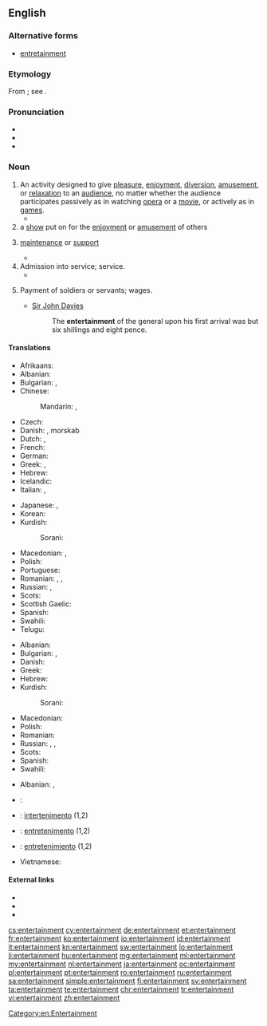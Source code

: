 ==English==
{{wikipedia}}

===Alternative forms===
* [[entretainment]] {{qualifier|chiefly archaic}}

===Etymology===
From {{etyl|fro|en}} {{term|entretenement|lang=fro}}; see {{term|entertain}}.

===Pronunciation===
* {{IPA|/ɛn.tɝˈteɪn.mənt/|lang=en}}
* {{audio|en-us-entertainment.ogg|Audio (US)|lang=en}}
* {{audio|en-us-entertainment1.ogg|Audio (US)|lang=en}}

===Noun===
{{en-noun}}

# An activity designed to give [[pleasure]], [[enjoyment]], [[diversion]], [[amusement]], or [[relaxation]] to an [[audience]], no matter whether the audience participates passively as in watching [[opera]] or a [[movie]], or actively as in [[game]]s.
#* {{quote-book|passage=The delinquents are generally the adventurous type, who have little use for reading and other non-active '''entertainment'''.|title=[[S:Roth v. United States/Dissent Douglas|Roth v. United States]]|author=William O. Douglas|year=1957}}
# a [[show]] put on for the [[enjoyment]] or [[amusement]] of others
# {{context|obsolete|lang=en}} [[maintenance]] or [[support]]
#* {{quote-book|passage="This," said the matronly presence, ushering me into a low room on the right, "is where the Travellers sit by the fire, and cook what bits of suppers they buy with their fourpences."<p>"O! Then they have no '''Entertainment'''?" said I. For the inscription over the outer door was still running in my head, and I was mentally repeating, in a kind of tune, "Lodging, '''entertainment''', and fourpence each."|title=[[S:The Seven Poor Travellers|The Seven Poor Travellers]]|author=Charles Dickens|year=1854?<!--The year is estimated based on its appearance on Google books search.-->}}
# Admission into service; service.
#* {{quote-book|passage=He must think us some band of strangers i' the adversary's '''entertainment'''.|author=William Shakespeare|title=[[S:All's Well That Ends Well|All's Well That Ends Well]]|year=1601-1608}}
# {{context|obsolete|lang=en}} Payment of soldiers or servants; wages.
#* [[w:Sir John Davies|Sir John Davies]]
#*: The '''entertainment''' of the general upon his first arrival was but six shillings and eight pence.

====Translations====
{{trans-top|activity designed to give pleasure or relaxation}}
* Afrikaans: {{t|af|vermaak}}
* Albanian: {{t+|sq|argëtim|m}}
* Bulgarian: {{t+|bg|забавле́ние|n|sc=Cyrl}}, {{t+|bg|развлече́ние|n|sc=Cyrl}}
* Chinese:
*: Mandarin: {{t|cmn|娛樂|sc=Hani}}, {{t+|cmn|娱乐|tr=yúlè|sc=Hani}}
* Czech: {{t|cs|zábava|f}}
* Danish: {{t|da|underholdning|c}}, morskab {{g|c}}
* Dutch: {{t+|nl|vermaak|n}}, {{t+|nl|amusement|n}}
* French: {{t+|fr|divertissement|m}}
* German: {{t+|de|Unterhaltung|f}}
* Greek: {{t+|el|διασκέδαση|f}}, {{t+|el|ψυχαγωγία|f}}
* Hebrew: {{t|he|בִּדּוּר|sc=Hebr}}
* Icelandic: {{t+|is|skemmtun}}
* Italian: {{t+|it|divertimento|m}}, {{t+|it|intrattenimento}}
{{trans-mid}}
* Japanese: {{t+|ja|娯楽|tr=ごらく, goraku|sc=Jpan}}, {{t|ja|エンタメ|tr=entam|sc=Jpan}}
* Korean: {{t+|ko|오락|sc=Kore}}
* Kurdish:
*: Sorani: {{t|ku|رابواردن|tr=rrabwardin|sc=ku-Arab}}
* Macedonian: {{t|mk|за́бава|f}}, {{t|mk|разо́нода|f}}
* Polish: {{t+|pl|rozrywka|f}}
* Portuguese: {{t+|pt|entretenimento|m}}
* Romanian: {{t+|ro|divertisment|n}}, {{t+|ro|distracție|f}}, {{t+|ro|petrecere|f}}
* Russian: {{t+|ru|развлече́ние|n|sc=Cyrl}}, {{t+|ru|заба́ва|f|sc=Cyrl}}
* Scots: {{t|sco|enterteenment}}
* Scottish Gaelic: {{t|gd|dibhearsan|m}}
* Spanish: {{t+|es|entretenimiento|m}}
* Swahili: {{t+|sw|burudani}}
* Telugu: {{t+|te|వినోదం}}
{{trans-bottom}}

{{trans-top|show for enjoyment}}
* Albanian: {{t+|sq|argëtim|m}}
* Bulgarian: {{t+|bg|заба́ва|f|sc=Cyrl}}, {{t+|bg|представле́ние|n|sc=Cyrl}}
* Danish: {{t|da|underholdning|c}}
* Greek: {{t+|el|θέαμα|n}}
* Hebrew: {{t+|he|מופע|tr=mofa|sc=Hebr}}
* Kurdish:
*: Sorani: {{t+|ku|ئاهه‌نگ|tr=áheng|sc=ku-Arab}}
{{trans-mid}}
* Macedonian: {{t|mk|пре́тстава|f}}
* Polish: {{t+|pl|widowisko|n}}
* Romanian: {{t+|ro|spectacol|n}}
* Russian: {{t+|ru|развлече́ние|n|sc=Cyrl}}, {{t+|ru|представле́ние|n|sc=Cyrl}}, {{t|ru|интерте́ймент|m|tr=intertɛ́jment|sc=Cyrl}} {{qualifier|colloquial}}
* Scots: {{t|sco|enterteenment}}
* Spanish: {{t+|es|espectáculo|m}}
* Swahili: {{t+|sw|burudani}}
{{trans-bottom}}

{{checktrans-top}}
* Albanian: {{t-check|sq|argëtim}}, {{t-check|sq|dëfrim}}
* {{ttbc|ar}}: {{l|ar|لهو}}
* {{ttbc|ia}}: [[intertenimento]] (1,2)
* {{ttbc|pt}}: [[entretenimento]] {{g|m}} (1,2)
* {{ttbc|es}}: [[entretenimiento]] {{g|m}} (1,2)
* Vietnamese: {{t-check|vi|giải trí}}
{{trans-bottom}}

====External links====
* {{R:Webster 1913}}
* {{R:Century 1911}}
* {{R:OneLook}}

[[Category:en:Entertainment]]

[[cs:entertainment]]
[[cy:entertainment]]
[[de:entertainment]]
[[et:entertainment]]
[[fr:entertainment]]
[[ko:entertainment]]
[[io:entertainment]]
[[id:entertainment]]
[[it:entertainment]]
[[kn:entertainment]]
[[sw:entertainment]]
[[lo:entertainment]]
[[li:entertainment]]
[[hu:entertainment]]
[[mg:entertainment]]
[[ml:entertainment]]
[[my:entertainment]]
[[nl:entertainment]]
[[ja:entertainment]]
[[oc:entertainment]]
[[pl:entertainment]]
[[pt:entertainment]]
[[ro:entertainment]]
[[ru:entertainment]]
[[sa:entertainment]]
[[simple:entertainment]]
[[fi:entertainment]]
[[sv:entertainment]]
[[ta:entertainment]]
[[te:entertainment]]
[[chr:entertainment]]
[[tr:entertainment]]
[[vi:entertainment]]
[[zh:entertainment]]